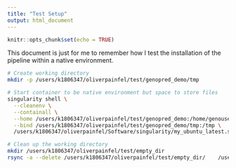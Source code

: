 ```yaml
---
title: "Test Setup"
output: html_document
---
```


```r
knitr::opts_chunk$set(echo = TRUE)
```

This document is just for me to remember how I test the installation of the pipeline within a native environment.

```bash
# Create working directory
mkdir -p /users/k1806347/oliverpainfel/test/genopred_demo/tmp

# Start container to be native environment but space to store files
singularity shell \
  --cleanenv \
  --containall \
  --home /users/k1806347/oliverpainfel/test/genopred_demo:/home/genouser \
  --bind /users/k1806347/oliverpainfel/test/genopred_demo/tmp:/tmp \
  /users/k1806347/oliverpainfel/Software/singularity/my_ubuntu_latest.sif

# Clean up the working directory
mkdir /users/k1806347/oliverpainfel/test/empty_dir
rsync -a --delete /users/k1806347/oliverpainfel/test/empty_dir/    /users/k1806347/oliverpainfel/test/genopred_demo/
```

